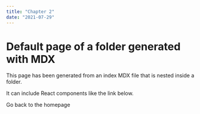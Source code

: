 ```yaml
---
title: "Chapter 2"
date: "2021-07-29"
---
```



# Default page of a folder generated with MDX

This page has been generated from an index MDX file that is nested inside a folder.

It can include React components like the link below.

<Link to="/" style={{ color: "#00b140" }}>
  Go back to the homepage
</Link>
